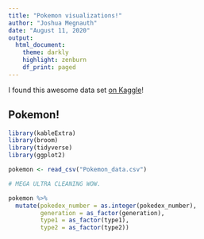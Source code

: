 ```yaml
---
title: "Pokemon visualizations!"
author: "Joshua Megnauth"
date: "August 11, 2020"
output:
  html_document:
    theme: darkly
    highlight: zenburn
    df_print: paged
---
```

I found this awesome data set [on Kaggle](https://www.kaggle.com/rounakbanik/pokemon)!

## Pokemon!

```r
library(kableExtra)
library(broom)
library(tidyverse)
library(ggplot2)

pokemon <- read_csv("Pokemon_data.csv")

# MEGA ULTRA CLEANING WOW.

pokemon %>%
  mutate(pokedex_number = as.integer(pokedex_number),
         generation = as_factor(generation),
         type1 = as_factor(type1),
         type2 = as_factor(type2))
```
